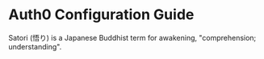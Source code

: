 # Auth0 Configuration Guide

Satori (悟り) is a Japanese Buddhist term for awakening, "comprehension; understanding".
